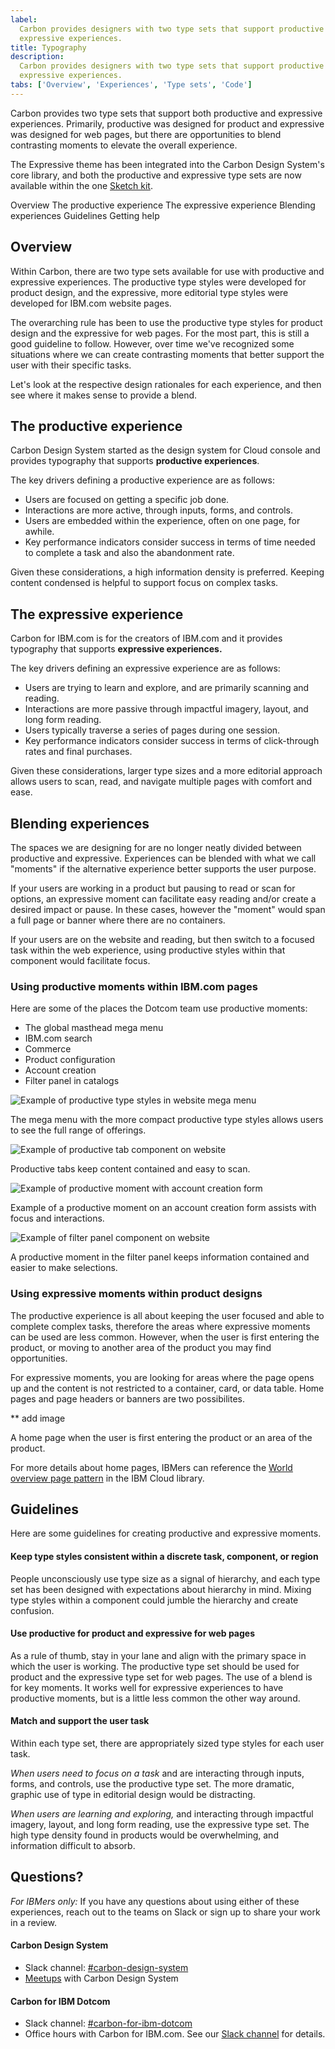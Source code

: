 ```yaml
---
label:
  Carbon provides designers with two type sets that support productive and
  expressive experiences.
title: Typography
description:
  Carbon provides designers with two type sets that support productive and
  expressive experiences.
tabs: ['Overview', 'Experiences', 'Type sets', 'Code']
---
```


<PageDescription>

Carbon provides two type sets that support both productive and expressive
experiences. Primarily, productive was designed for product and expressive was
designed for web pages, but there are opportunities to blend contrasting moments
to elevate the overall experience.

</PageDescription>

<InlineNotification>

The Expressive theme has been integrated into the Carbon Design System's core
library, and both the productive and expressive type sets are now available
within the one [Sketch kit](/designing/design-kits/).

</InlineNotification>

<AnchorLinks>

<AnchorLink>Overview</AnchorLink>
<AnchorLink>The productive experience</AnchorLink>
<AnchorLink>The expressive experience</AnchorLink>
<AnchorLink>Blending experiences</AnchorLink>
<AnchorLink>Guidelines</AnchorLink>
<AnchorLink>Getting help</AnchorLink>

</AnchorLinks>

## Overview

Within Carbon, there are two type sets available for use with productive and
expressive experiences. The productive type styles were developed for product
design, and the expressive, more editorial type styles were developed for
IBM.com website pages.

The overarching rule has been to use the productive type styles for product
design and the expressive for web pages. For the most part, this is still a good
guideline to follow. However, over time we've recognized some situations where
we can create contrasting moments that better support the user with their
specific tasks.

Let's look at the respective design rationales for each experience, and then see
where it makes sense to provide a blend.

## The productive experience

Carbon Design System started as the design system for Cloud console and provides
typography that supports **productive experiences**.

The key drivers defining a productive experience are as follows:

- Users are focused on getting a specific job done.
- Interactions are more active, through inputs, forms, and controls.
- Users are embedded within the experience, often on one page, for awhile.
- Key performance indicators consider success in terms of time needed to
  complete a task and also the abandonment rate.

Given these considerations, a high information density is preferred. Keeping
content condensed is helpful to support focus on complex tasks.

## The expressive experience

Carbon for IBM.com is for the creators of IBM.com and it provides typography
that supports **expressive experiences.**

The key drivers defining an expressive experience are as follows:

- Users are trying to learn and explore, and are primarily scanning and reading.
- Interactions are more passive through impactful imagery, layout, and long form
  reading.
- Users typically traverse a series of pages during one session.
- Key performance indicators consider success in terms of click-through rates
  and final purchases.

Given these considerations, larger type sizes and a more editorial approach
allows users to scan, read, and navigate multiple pages with comfort and ease.

## Blending experiences

The spaces we are designing for are no longer neatly divided between productive
and expressive. Experiences can be blended with what we call "moments" if the
alternative experience better supports the user purpose.

If your users are working in a product but pausing to read or scan for options,
an expressive moment can facilitate easy reading and/or create a desired impact
or pause. In these cases, however the "moment" would span a full page or banner
where there are no containers.

If your users are on the website and reading, but then switch to a focused task
within the web experience, using productive styles within that component would
facilitate focus.

### Using productive moments within IBM.com pages

Here are some of the places the Dotcom team use productive moments:

- The global masthead mega menu
- IBM.com search
- Commerce
- Product configuration
- Account creation
- Filter panel in catalogs

<Row>
<Column colLg={12}>

![Example of productive type styles in website mega menu](images/productive-in-expressive-megamenu.png)

</Column>
</Row>

<Caption>
  The mega menu with the more compact productive type styles allows users to see
  the full range of offerings.
</Caption>

<Row>
<Column colLg={12}>

![Example of productive tab component on website](images/productive-in-expressive-tabs.png)

</Column>
</Row>

<Caption>Productive tabs keep content contained and easy to scan.</Caption>

<Row>
<Column colLg={12}>

![Example of productive moment with account creation form](images/productive-in-expressive-URX.png)

</Column>
</Row>

<Caption>
  Example of a productive moment on an account creation form assists with focus
  and interactions.
</Caption>

<Row>
<Column colLg={12}>

![Example of filter panel component on website](images/productive-in-expressive-filter.png)

</Column>
</Row>

<Caption>
  A productive moment in the filter panel keeps information contained and easier
  to make selections.
</Caption>

### Using expressive moments within product designs

The productive experience is all about keeping the user focused and able to
complete complex tasks, therefore the areas where expressive moments can be used
are less common. However, when the user is first entering the product, or moving
to another area of the product you may find opportunities.

For expressive moments, you are looking for areas where the page opens up and
the content is not restricted to a container, card, or data table. Home pages
and page headers or banners are two possibilites.

\*\* add image

<Caption>
  A home page when the user is first entering the product or an area of the
  product.
</Caption>

For more details about home pages, IBMers can reference the
[World overview page pattern](https://pages.github.ibm.com/ibmcloud/pal/patterns/world-overview-pages/usage/)
in the IBM Cloud library.

## Guidelines

Here are some guidelines for creating productive and expressive moments.

#### Keep type styles consistent within a discrete task, component, or region

People unconsciously use type size as a signal of hierarchy, and each type set
has been designed with expectations about hierarchy in mind. Mixing type styles
within a component could jumble the hierarchy and create confusion.

#### Use productive for product and expressive for web pages

As a rule of thumb, stay in your lane and align with the primary space in which
the user is working. The productive type set should be used for product and the
expressive type set for web pages. The use of a blend is for key moments. It
works well for expressive experiences to have productive moments, but is a
little less common the other way around.

#### Match and support the user task

Within each type set, there are appropriately sized type styles for each user
task.

_When users need to focus on a task_ and are interacting through inputs, forms,
and controls, use the productive type set. The more dramatic, graphic use of
type in editorial design would be distracting.

_When users are learning and exploring,_ and interacting through impactful
imagery, layout, and long form reading, use the expressive type set. The high
type density found in products would be overwhelming, and information difficult
to absorb.

## Questions?

_For IBMers only:_ If you have any questions about using either of these
experiences, reach out to the teams on Slack or sign up to share your work in a
review.

#### Carbon Design System

- Slack channel:
  [#carbon-design-system](https://ibm-studios.slack.com/messages/C0M053VPT/)
- [Meetups](https://www.carbondesignsystem.com/whats-happening/meetups/) with
  Carbon Design System

#### Carbon for IBM Dotcom

- Slack channel:
  [#carbon-for-ibm-dotcom](https://cognitive-app.slack.com/archives/C2PLX8GQ6)
- Office hours with Carbon for IBM.com. See our
  [Slack channel](https://cognitive-app.slack.com/archives/C2PLX8GQ6) for
  details.
